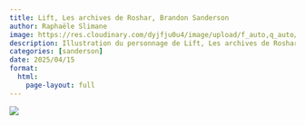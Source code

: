```yaml
---
title: Lift, Les archives de Roshar, Brandon Sanderson
author: Raphaële Slimane
image: https://res.cloudinary.com/dyjfju0u4/image/upload/f_auto,q_auto/v1757411703/sanderson_lift_sewaoc.png
description: Illustration du personnage de Lift, Les archives de Roshar, Brandon Sanderson
categories: [sanderson]
date: 2025/04/15
format:
  html:
    page-layout: full
---
```


![](https://res.cloudinary.com/dyjfju0u4/image/upload/f_auto,q_auto/v1757411703/sanderson_lift_sewaoc.png)

